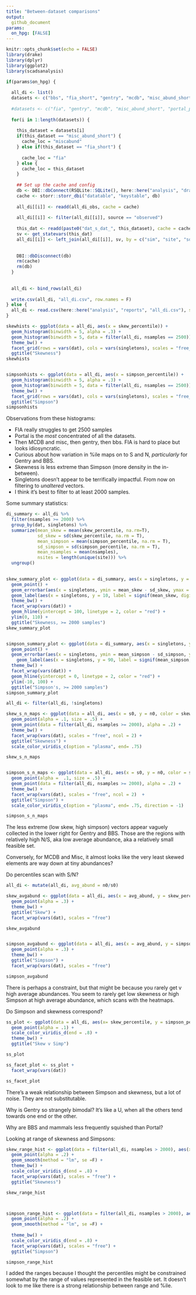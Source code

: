 ```yaml
---
title: "Between-dataset comparisons"
output: 
  github_document
params:
  on_hpg: [FALSE]
---
```


```r
knitr::opts_chunk$set(echo = FALSE)
library(drake)
library(dplyr)
library(ggplot2)
library(scadsanalysis)

if(params$on_hpg) {
  
  all_di <- list() 
  datasets <- c("bbs", "fia_short", "gentry", "mcdb", "misc_abund_short", "portal_plants")
  
  #datasets <- c("fia", "gentry", "mcdb", "misc_abund_short", "portal_plants")
  
  for(i in 1:length(datasets)) {
    
    this_dataset = datasets[i]
    if(this_dataset == "misc_abund_short") {
      cache_loc = "miscabund"
    } else if(this_dataset == "fia_short") {
      
      cache_loc = "fia"
    } else {
      cache_loc = this_dataset
    }
    
    ## Set up the cache and config
    db <- DBI::dbConnect(RSQLite::SQLite(), here::here("analysis", "drake", paste0("drake-cache-", cache_loc, ".sqlite")))
    cache <- storr::storr_dbi("datatable", "keystable", db)
    
    all_di[[i]] <- readd(all_di_obs, cache = cache)
    
    all_di[[i]] <- filter(all_di[[i]], source == "observed")
    
    this_dat <- readd(paste0("dat_s_dat_", this_dataset), cache = cache, character_only = T)
    sv <- get_statevars(this_dat)
    all_di[[i]] <- left_join(all_di[[i]], sv, by = c("sim", "site", "source", "singletons", "dat"))
    
    
    DBI::dbDisconnect(db)
    rm(cache)
    rm(db)
  }
  
  
  all_di <- bind_rows(all_di)
  
  write.csv(all_di, "all_di.csv", row.names = F)
} else {
  all_di <- read.csv(here::here("analysis", "reports", "all_di.csv"), stringsAsFactors = F)
}
```

```r

skewhists <- ggplot(data = all_di, aes(x = skew_percentile)) +
  geom_histogram(binwidth = 5, alpha = .3) +
  geom_histogram(binwidth = 5, data = filter(all_di, nsamples == 2500)) +
  theme_bw() +
  facet_grid(rows = vars(dat), cols = vars(singletons), scales = "free_y") +
  ggtitle("Skewness")
skewhists


simpsonhists <- ggplot(data = all_di, aes(x = simpson_percentile)) +
  geom_histogram(binwidth = 5, alpha = .3) +
  geom_histogram(binwidth = 5, data = filter(all_di, nsamples == 2500)) +
  theme_bw() +
  facet_grid(rows = vars(dat), cols = vars(singletons), scales = "free_y") +
  ggtitle("Simpson")
simpsonhists

```

Observations from these histograms:

* FIA really struggles to get 2500 samples
* Portal is the *most* concentrated of all the datasets.
* Then MCDB and misc, then gentry, then bbs. FIA is hard to place but looks idiosyncratic.
* Curious about how variation in %ile maps on to S and N, *particularly* for Gentry and BBS. 
* Skewness is less extreme than Simpson (more density in the in-between). 
* Singletons doesn't appear to be terrifically impactful. From now on filtering to *unaltered* vectors.
* I think it's best to filter to at least 2000 samples. 

Some summary statistics:
```r

di_summary <- all_di %>%
  filter(nsamples >= 2000) %>%
  group_by(dat, singletons) %>%
  summarize(mean_skew = mean(skew_percentile, na.rm=T),
            sd_skew = sd(skew_percentile, na.rm = T),
            mean_simpson = mean(simpson_percentile, na.rm = T),
            sd_simpson = sd(simpson_percentile, na.rm = T),
            mean_nsamples = mean(nsamples),
            nsites = length(unique(site))) %>%
  ungroup()
  

skew_summary_plot <- ggplot(data = di_summary, aes(x = singletons, y = mean_skew, group = singletons)) +
  geom_point() +
  geom_errorbar(aes(x = singletons, ymin = mean_skew - sd_skew, ymax = mean_skew + sd_skew)) +
  geom_label(aes(x = singletons, y = 10, label = signif(mean_skew, digits = 4))) +
  theme_bw() +
  facet_wrap(vars(dat)) +
  geom_hline(yintercept = 100, linetype = 2, color = "red") +
  ylim(0, 110) +
  ggtitle("Skewness, >= 2000 samples")
skew_summary_plot


simpson_summary_plot <- ggplot(data = di_summary, aes(x = singletons, y = mean_simpson, group = singletons)) +
  geom_point() +
  geom_errorbar(aes(x = singletons, ymin = mean_simpson - sd_simpson, ymax = mean_simpson + sd_simpson)) +
    geom_label(aes(x = singletons, y = 90, label = signif(mean_simpson, digits = 4))) +
  theme_bw() +
  facet_wrap(vars(dat)) +
  geom_hline(yintercept = 0, linetype = 2, color = "red") +
  ylim(-10, 100) +
  ggtitle("Simpson's, >= 2000 samples")
simpson_summary_plot


```




```r

all_di <- filter(all_di, !singletons)

skew_s_n_maps <- ggplot(data = all_di, aes(x = s0, y = n0, color = skew_percentile)) +
  geom_point(alpha = .1, size = .5) +
  geom_point(data = filter(all_di, nsamples >= 2000), alpha = .2) +
  theme_bw() +
  facet_wrap(vars(dat), scales = "free", ncol = 2) + 
  ggtitle("Skewness") +
  scale_color_viridis_c(option = "plasma", end= .75)

skew_s_n_maps


simpson_s_n_maps <- ggplot(data = all_di, aes(x = s0, y = n0, color = simpson_percentile)) +
  geom_point(alpha =  .1, size = .5) +
  geom_point(data = filter(all_di, nsamples >= 2000), alpha = .2) +
  theme_bw() +
  facet_wrap(vars(dat), scales = "free", ncol = 2)  + 
  ggtitle("Simpson") +
  scale_color_viridis_c(option = "plasma", end= .75, direction = -1)

simpson_s_n_maps

```

The less extreme (low skew, high simpson) vectors appear vaguely collected in the lower right for Gentry and BBS. Those are the regions with relatively high N/S, aka low average abundance, aka a relatively small feasible set. 


Conversely, for MCDB and Misc, it almost looks like the very least skewed elements are way down at tiny abundances?

Do percentiles scan with S/N?

```r

all_di <- mutate(all_di, avg_abund = n0/s0)

skew_avgabund <- ggplot(data = all_di, aes(x = avg_abund, y = skew_percentile)) +
  geom_point(alpha = .3) +
  theme_bw() +
  ggtitle("Skew") +
  facet_wrap(vars(dat), scales = "free")

skew_avgabund


simpson_avgabund <- ggplot(data = all_di, aes(x = avg_abund, y = simpson_percentile)) +
  geom_point(alpha = .3) +
  theme_bw() +
  ggtitle("Simpson") +
  facet_wrap(vars(dat), scales = "free")

simpson_avgabund

```
There is perhaps a constraint, but that might be because you rarely get v high average abundances. You seem to rarely get low skewness or high Simpson at high average abundance, which scans with the heatmaps. 

Do Simpson and skewness correspond?
```r

ss_plot <- ggplot(data = all_di, aes(x= skew_percentile, y = simpson_percentile, color = dat)) +
  geom_point(alpha = .1) +
  scale_color_viridis_d(end = .8) +
  theme_bw() +
  ggtitle("Skew v Simp")

ss_plot

ss_facet_plot <- ss_plot +
  facet_wrap(vars(dat))

ss_facet_plot
```


There's a weak relationship between Simpson and skewness, but a lot of noise. They are not substitutable. 

Why is Gentry so strangely bimodal? It's like a U, when all the others tend towards one end or the other. 

Why are BBS and mammals less frequently squished than Portal?


Looking at range of skewness and Simpsons:

```r

skew_range_hist <- ggplot(data = filter(all_di, nsamples > 2000), aes(x = skew_range, y = skew_percentile, color = dat)) +
  geom_point(alpha = .2) +
  geom_smooth(method = "lm", se =F) +
  theme_bw() +
  scale_color_viridis_d(end = .8) +
  facet_wrap(vars(dat), scales = "free") + 
  ggtitle("Skewness")

skew_range_hist



simpson_range_hist <- ggplot(data = filter(all_di, nsamples > 2000), aes(x = simpson_range, y = simpson_percentile, color = dat)) +
  geom_point(alpha = .2) +
  geom_smooth(method = "lm", se =F) +
  
  theme_bw() +
  scale_color_viridis_d(end = .8) +
  facet_wrap(vars(dat), scales = "free") +
  ggtitle("Simpson")

simpson_range_hist

```

I added the ranges because I thought the percentiles might be constrained somewhat by the range of values represented in the feasible set. It doesn't look to me like there is a strong relationship between range and %ile. 
